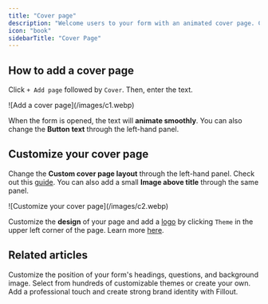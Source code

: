 ```yaml
---
title: "Cover page"
description: "Welcome users to your form with an animated cover page. Customize design and add a logo to match your brand."
icon: "book"
sidebarTitle: "Cover Page"
---
```


## How to add a cover page

Click `+ Add page` followed by `Cover`. Then, enter the text.

<Frame>
  ![Add a cover page](/images/c1.webp)
</Frame>

When the form is opened, the text will **animate smoothly**. You can also change the **Button text** through the left-hand panel.

## Customize your cover page

Change the **Custom cover page layout** through the left-hand panel. Check out this [guide](/layout). You can also add a small **Image above title** through the same panel.

<Frame style={{ width: '192px' , height: '481px' }}>
![Customize your cover page](/images/c2.webp)
</Frame>

Customize the **design** of your page and add a [logo](/logo) by clicking `Theme` in the upper left corner of the page. Learn more [here](/themes).

## Related articles

<CardGroup cols={3}>
  <Card title="Page layout" icon="rectangles-mixed" iconType="regular" color="#FFC738" href="/layout">
    Customize the position of your form's headings, questions, and background image.
  </Card>
  <Card title="Themes" icon="palette" iconType="regular" color="#FFC738" href="/themes">
    Select from hundreds of customizable themes or create your own.
  </Card>
  <Card title="Add a logo" icon="airbnb" iconType="regular" color="#FFC738" href="/logo">
    Add a professional touch and create strong brand identity with Fillout.
  </Card>
</CardGroup>
